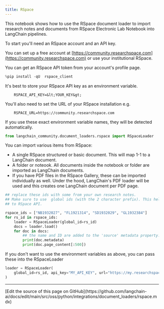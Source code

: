 ```yaml
---
title: RSpace
---
```


This notebook shows how to use the RSpace document loader to import research notes and documents from RSpace Electronic
Lab Notebook into LangChain pipelines.

To start you'll need an RSpace account and an API key.

You can set up a free account at [https://community.researchspace.com](https://community.researchspace.com) or use your institutional RSpace.

You can get an RSpace API token from your account's profile page.

```python
%pip install -qU  rspace_client
```

It's best to store your RSpace API key as an environment variable.

        RSPACE_API_KEY=&lt;YOUR_KEY&gt;

You'll also need to set the URL of your RSpace installation e.g.

        RSPACE_URL=https://community.researchspace.com

If you use these exact environment variable names, they will be detected automatically.

```python
from langchain_community.document_loaders.rspace import RSpaceLoader
```

You can import various items from RSpace:

* A single RSpace structured or basic document. This will map 1-1 to a LangChain document.
* A folder or noteook. All documents inside the notebook or folder are imported as LangChain documents.
* If you have PDF files in the RSpace Gallery, these can be imported individually as well. Under the hood, LangChain's PDF loader will be used and this creates one LangChain document per PDF page.

```python
## replace these ids with some from your own research notes.
## Make sure to use  global ids (with the 2 character prefix). This helps the loader know which API calls to make
## to RSpace API.

rspace_ids = ["NB1932027", "FL1921314", "SD1932029", "GL1932384"]
for rs_id in rspace_ids:
    loader = RSpaceLoader(global_id=rs_id)
    docs = loader.load()
    for doc in docs:
        ## the name and ID are added to the 'source' metadata property.
        print(doc.metadata)
        print(doc.page_content[:500])
```

If you don't want to use the environment variables as above, you can pass these into the RSpaceLoader

```python
loader = RSpaceLoader(
    global_id=rs_id, api_key="MY_API_KEY", url="https://my.researchspace.com"
)
```

---

<Callout icon="pen-to-square" iconType="regular">
  [Edit the source of this page on GitHub](https://github.com/langchain-ai/docs/edit/main/src/oss/python/integrations/document_loaders/rspace.mdx)
</Callout>
